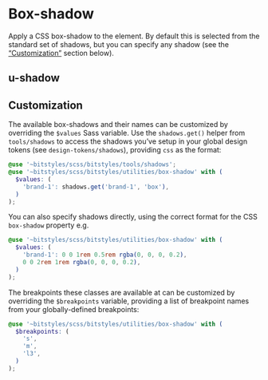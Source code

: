 
<Meta title="Utilities/shadow/Overview" />

# Box-shadow

Apply a CSS box-shadow to the element. By default this is selected from the standard set of shadows, but you can specify any shadow (see the [“Customization”](#customization) section below).

## u-shadow

<Canvas>
  <Story id="utilities-shadow--brand-1" />
</Canvas>

## Customization

The available box-shadows and their names can be customized by overriding the `$values` Sass variable. Use the `shadows.get()` helper from `tools/shadows` to access the shadows you’ve setup in your global design tokens (see `design-tokens/shadows`), providing `css` as the format:

```scss
@use '~bitstyles/scss/bitstyles/tools/shadows';
@use '~bitstyles/scss/bitstyles/utilities/box-shadow' with (
  $values: (
    'brand-1': shadows.get('brand-1', 'box'),
  )
);
```

You can also specify shadows directly, using the correct format for the CSS `box-shadow` property e.g.

```scss
@use '~bitstyles/scss/bitstyles/utilities/box-shadow' with (
  $values: (
    'brand-1': 0 0 1rem 0.5rem rgba(0, 0, 0, 0.2),
    0 0 2rem 1rem rgba(0, 0, 0, 0.2),
  )
);
```

The breakpoints these classes are available at can be customized by overriding the `$breakpoints` variable, providing a list of breakpoint names from your globally-defined breakpoints:

```scss
@use '~bitstyles/scss/bitstyles/utilities/box-shadow' with (
  $breakpoints: (
    's',
    'm',
    'l3',
  )
);
```
